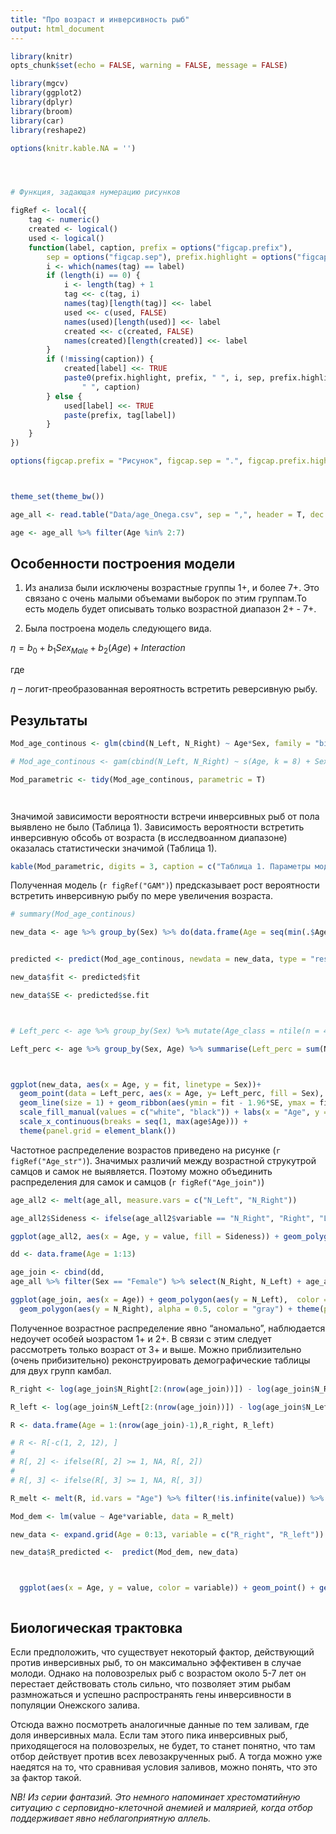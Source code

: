 ```yaml
---
title: "Про возраст и инверсивность рыб"
output: html_document
---
```


```r
library(knitr)
opts_chunk$set(echo = FALSE, warning = FALSE, message = FALSE)

```

```r
library(mgcv)
library(ggplot2)
library(dplyr)
library(broom)
library(car)
library(reshape2)

options(knitr.kable.NA = '')




# Функция, задающая нумерацию рисунков

figRef <- local({
    tag <- numeric()
    created <- logical()
    used <- logical()
    function(label, caption, prefix = options("figcap.prefix"), 
        sep = options("figcap.sep"), prefix.highlight = options("figcap.prefix.highlight")) {
        i <- which(names(tag) == label)
        if (length(i) == 0) {
            i <- length(tag) + 1
            tag <<- c(tag, i)
            names(tag)[length(tag)] <<- label
            used <<- c(used, FALSE)
            names(used)[length(used)] <<- label
            created <<- c(created, FALSE)
            names(created)[length(created)] <<- label
        }
        if (!missing(caption)) {
            created[label] <<- TRUE
            paste0(prefix.highlight, prefix, " ", i, sep, prefix.highlight, 
                " ", caption)
        } else {
            used[label] <<- TRUE
            paste(prefix, tag[label])
        }
    }
})

options(figcap.prefix = "Рисунок", figcap.sep = ".", figcap.prefix.highlight = "**")



theme_set(theme_bw())

age_all <- read.table("Data/age_Onega.csv", sep = ",", header = T, dec = ".")

age <- age_all %>% filter(Age %in% 2:7)

```


## Особенности построения модели 

1. Из анализа были исключены возрастные группы 1+, и более 7+. Это связано с очень малыми объемами выборок по этим группам.То есть модель будет описывать только возрастной диапазон 2+ - 7+.

2. Была построена модель следующего вида. 


<!-- $y_i \sim Binomial(n = 1, \pi_i)$ -->

<!-- $E(y_i) = \pi_i = \cfrac{e ^ {\beta_0 + \beta_1 x_{1} + ... + \beta_{p-1}~x_{p- 1}}}{1 + e^{\beta_0 + \beta_1 x_{1} + ... + \beta_{p-1}~x_{p- 1}}}$ -->

<!-- $ln(\cfrac{\pi_i}{1 - \pi_i}) = \eta_i$ --- функция связи логит, переводит вероятности в логиты. -->

$\eta = b_0 + b_1 Sex_{Male} + b_2(Age) + Interaction$

где 

$\eta$ -- логит-преобразованная вероятность встретить реверсивную рыбу.  


## Результаты

```r
Mod_age_continous <- glm(cbind(N_Left, N_Right) ~ Age*Sex, family = "binomial", data = age)

# Mod_age_continous <- gam(cbind(N_Left, N_Right) ~ s(Age, k = 8) + Sex, family = "binomial", data = age)

Mod_parametric <- tidy(Mod_age_continous, parametric = T)




```


Значимой зависимости вероятности встречи инверсивных рыб от пола выявлено не было (Таблица 1). Зависимость вероятности встретить инверсивную обсобь от возраста (в исследвоанном диапазоне) оказалась статистически значимой (Таблица 1).

```r
kable(Mod_parametric, digits = 3, caption = c("Таблица 1. Параметры модели."))

```


Полученная модель (`r figRef("GAM")`) предсказывает рост вероятности встретить инверсивную рыбу по мере увеличения возраста. 





```r


# summary(Mod_age_continous)

new_data <- age %>% group_by(Sex) %>% do(data.frame(Age = seq(min(.$Age), max(.$Age), length.out = 100)))


predicted <- predict(Mod_age_continous, newdata = new_data, type = "response", se.fit = T)

new_data$fit <- predicted$fit

new_data$SE <- predicted$se.fit



# Left_perc <- age %>% group_by(Sex) %>% mutate(Age_class = ntile(n = 4)) %>% group_by(Sex, Age_class) %>% summarise(Left_perc = sum(N_Left)/(sum(N_Left) + sum(N_Right)), Age = mean(Age) )

Left_perc <- age %>% group_by(Sex, Age) %>% summarise(Left_perc = sum(N_Left)/(sum(N_Left) + sum(N_Right)))



ggplot(new_data, aes(x = Age, y = fit, linetype = Sex))+ 
  geom_point(data = Left_perc, aes(x = Age, y= Left_perc, fill = Sex), shape = 21, size = 4) +
  geom_line(size = 1) + geom_ribbon(aes(ymin = fit - 1.96*SE, ymax = fit + 1.96*SE), alpha = 0.2)  +
  scale_fill_manual(values = c("white", "black")) + labs(x = "Age", y = "Probability of reversive fish") +
  scale_x_continuous(breaks = seq(1, max(age$Age))) +
  theme(panel.grid = element_blank())

```

Частотное распределение возрастов приведено на рисунке (`r figRef("Age_str")`). Значимых различий между возрастной струкутрой самцов и самок не выявляется. Поэтому можно объединить распределения для самок и самцов (`r figRef("Age_join")`) 

```r
age_all2 <- melt(age_all, measure.vars = c("N_Left", "N_Right"))

age_all2$Sideness <- ifelse(age_all2$variable == "N_Right", "Right", "Left")

ggplot(age_all2, aes(x = Age, y = value, fill = Sideness)) + geom_polygon(alpha = 0.2, color = "black") + facet_wrap(~Sex) + labs(y = "Abundance") + scale_fill_manual(values = c("gray10", "gray10")) + theme(panel.grid = element_blank()) + scale_x_continuous(breaks = 1:max(age_all2$Age))
```


```r

dd <- data.frame(Age = 1:13)

age_join <- cbind(dd, 
age_all %>% filter(Sex == "Female") %>% select(N_Right, N_Left) + age_all %>% filter(Sex == "Male") %>% select(N_Right, N_Left))

ggplot(age_join, aes(x = Age)) + geom_polygon(aes(y = N_Left),  color = "gray10") + 
  geom_polygon(aes(y = N_Right), alpha = 0.5, color = "gray") + theme(panel.grid = element_blank()) + scale_x_continuous(breaks = 1:max(age_join$Age))

```


Полученное возрастное распределение явно "аномально", наблюдается недоучет особей ыозрастом 1+ и 2+. В связи с этим следует рассмотреть только возраст от 3+ и выше.  Можно приблизительно (очень прибизительно) реконструировать демографические таблицы для двух групп камбал.   


```r
R_right <- log(age_join$N_Right[2:(nrow(age_join))]) - log(age_join$N_Right[1:(nrow(age_join)-1)])

R_left <- log(age_join$N_Left[2:(nrow(age_join))]) - log(age_join$N_Left[1:(nrow(age_join)-1)])

R <- data.frame(Age = 1:(nrow(age_join)-1),R_right, R_left) 

# R <- R[-c(1, 2, 12), ]
# 
# R[, 2] <- ifelse(R[, 2] >= 1, NA, R[, 2])
# 
# R[, 3] <- ifelse(R[, 3] >= 1, NA, R[, 3])

R_melt <- melt(R, id.vars = "Age") %>% filter(!is.infinite(value)) %>% filter(value<0) 

Mod_dem <- lm(value ~ Age*variable, data = R_melt)

new_data <- expand.grid(Age = 0:13, variable = c("R_right", "R_left"))

new_data$R_predicted <-  predict(Mod_dem, new_data)



  ggplot(aes(x = Age, y = value, color = variable)) + geom_point() + geom_smooth(method = "lm", se = F)

```


```r

```






## Биологическая трактовка

Если предположить, что существует некоторый фактор, действующий против инверсивных рыб, то он максимально эффективен в случае молоди. Однако на половозрелых рыб с возрастом около 5-7 лет он перестает действовать столь сильно, что позволяет этим рыбам размножаться и успешно распространять гены инверсивности в популяции Онежского залива.


Отсюда важно посмотреть аналогичные данные по тем заливам, где доля инверсивных мала. Если там этого пика инверсивных рыб, приходящегося на половозрелых, не будет, то станет понятно, что там отбор действует против всех левозакрученных рыб. А тогда можно уже наедятся на то, что сравнивая условия заливов, можно понять, что это за фактор такой.



*NB! Из серии фантазий. Это немного напоминает хрестоматийную ситуацию с серповидно-клеточной анемией и малярией, когда отбор поддерживает явно неблагоприятную аллель.* 
 




